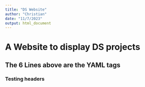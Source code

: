 ```yaml
---
title: "DS Website"
author: "Christian"
date: "11/7/2023"
output: html_document
---
```


# A Website to display DS projects
## The 6 Lines above are the YAML tags
### Testing headers
